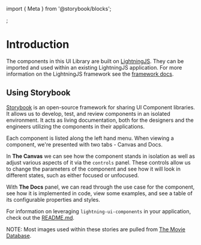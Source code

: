 ﻿import { Meta } from '@storybook/blocks';

<Meta title="Docs / Introduction" />;

# Introduction

The components in this UI Library are built on [LightningJS](https://github.com/rdkcentral/Lightning). They can be imported and used within an existing LightningJS application. For more information on the LightningJS framework see the [framework docs](https://rdkcentral.github.io/Lightning/docs/introduction/introduction).

## Using Storybook

[Storybook](https://storybook.js.org/) is an open-source framework for sharing UI Component libraries. It allows us to develop, test, and review components in an isolated environment. It acts as living documentation, both for the designers and the engineers utilizing the components in their applications.

Each component is listed along the left hand menu. When viewing a component, we're presented with two tabs - Canvas and Docs.

In **The Canvas** we can see how the component stands in isolation as well as adjust various aspects of it via the `controls` panel. These controls allow us to change the parameters of the component and see how it will look in different states, such as either focused or unfocused.

With **The Docs** panel, we can read through the use case for the component, see how it is implemented in code, view some examples, and see a table of its configurable properties and styles.

For information on leveraging `lightning-ui-components` in your application, check out the [README.md](../?path=/story/docs-read-me--page).

NOTE: Most images used within these stories are pulled from [The Movie Database](https://www.themoviedb.org/).
